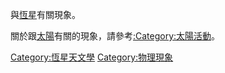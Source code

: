 與[[恆星|恆星]]有關現象。

關於跟[[太陽|太陽]]有關的現象，請參考[[:Category:太陽活動|:Category:太陽活動]]。

[[Category:恆星天文學|Category:恆星天文學]]
[[Category:物理現象|Category:物理現象]]